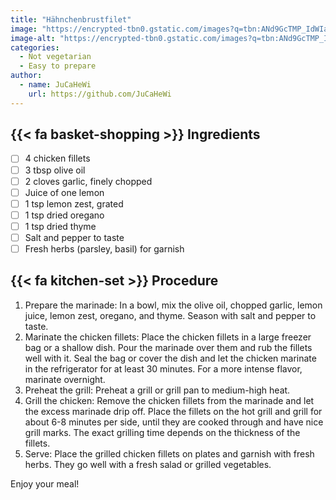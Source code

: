 ```yaml
---
title: "Hähnchenbrustfilet"
image: "https://encrypted-tbn0.gstatic.com/images?q=tbn:ANd9GcTMP_IdWIaJbMyqcnhID8iR1AesJXaGt2sRTw&s"
image-alt: "https://encrypted-tbn0.gstatic.com/images?q=tbn:ANd9GcTMP_IdWIaJbMyqcnhID8iR1AesJXaGt2sRTw&s"
categories:
  - Not vegetarian
  - Easy to prepare
author:
  - name: JuCaHeWi
    url: https://github.com/JuCaHeWi
---
```


## {{< fa basket-shopping >}} Ingredients

- [ ] 4 chicken fillets
- [ ] 3 tbsp olive oil
- [ ] 2 cloves garlic, finely chopped
- [ ] Juice of one lemon
- [ ] 1 tsp lemon zest, grated
- [ ] 1 tsp dried oregano
- [ ] 1 tsp dried thyme
- [ ] Salt and pepper to taste
- [ ] Fresh herbs (parsley, basil) for garnish

## {{< fa kitchen-set >}} Procedure

1. Prepare the marinade: In a bowl, mix the olive oil, chopped garlic, lemon juice, lemon zest, oregano, and thyme. Season with salt and pepper to taste.
2. Marinate the chicken fillets: Place the chicken fillets in a large freezer bag or a shallow dish. Pour the marinade over them and rub the fillets well with it. Seal the bag or cover the dish and let the chicken marinate in the refrigerator for at least 30 minutes. For a more intense flavor, marinate overnight.
3. Preheat the grill: Preheat a grill or grill pan to medium-high heat.
4. Grill the chicken: Remove the chicken fillets from the marinade and let the excess marinade drip off. Place the fillets on the hot grill and grill for about 6-8 minutes per side, until they are cooked through and have nice grill marks. The exact grilling time depends on the thickness of the fillets.
5. Serve: Place the grilled chicken fillets on plates and garnish with fresh herbs. They go well with a fresh salad or grilled vegetables.

Enjoy your meal!

